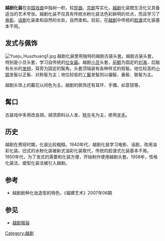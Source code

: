 '''越剧化装'''在[[中国|中国]][[戏曲|戏曲]]中独树一帜，较[[昆曲|昆曲]]、[[京剧|京剧]]写实化，[[越剧|越剧]]化装既生活化又具备适当的艺术夸张。越剧化装不仅具有传统水粉化装法色彩鲜明的优点，而且学习了[[电影|电影]]、[[话剧|话剧]]化装柔和自然的长处，自然柔和。目前，在[[越剧|越剧]]中传统的[[脸谱|脸谱]]式化装基本不用。

== 发式与佩饰 ==
[[File:Yueju_Huazhuang1.jpg|thumb]]
越剧化装使用独特的越剧古装头套。越剧古装头套，特别是小旦头套，学习自传统的[[仕女画|仕女画]]。越剧[[小旦|小旦]]头套，[[前额|前额]]为固定的[[刘海|刘海]]，后脑有长长的[[发辫|发辫]]，耳旁为固定的鬓角，头套顶端装有各种样式的假髻。地位较高的[[小姐|小姐]]发髻以正髻、对称髻为主；地位较低的[[丫鬟|丫鬟]]发髻则以偏髻、垂髻、联髻为主。

越剧头饰上的戴花以间色为主。越剧的佩饰还有耳环、手镯、如意锁等。

== 髯口 ==
古装戏中多用改良胡，胡须原料以人发、[[牦牛|牦牛]]毛为主，掺用[[羊毛|羊毛]]。

== 历史 ==
越剧在男班时期，化装比较粗糙。1940年代，越剧化装学习电影、话剧，改用油彩化装。旧式的水粉化装被新式油彩化装取代，传统的脸谱式化装基本不用。1950年代，为了发式的需要和化装方便，开始制作使用越剧头套。1958年，性格化装法、塑型化装法被引入越剧。

== 参考 ==
* 越剧剧种化妆造型的特色，《福建艺术》2007年06期 

== 参见 ==
* [[越剧服装|越剧服装]]


[[Category:越剧|Category:越剧]]